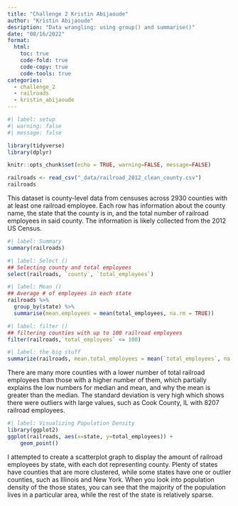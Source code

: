 ```yaml
---
title: "Challenge 2 Kristin Abijaoude"
author: "Kristin Abijaoude"
desription: "Data wrangling: using group() and summarise()"
date: "08/16/2022"
format:
  html:
    toc: true
    code-fold: true
    code-copy: true
    code-tools: true
categories:
  - challenge_2
  - railroads
  - kristin_abijaoude
---
```


```r
#| label: setup
#| warning: false
#| message: false

library(tidyverse)
library(dplyr)

knitr::opts_chunk$set(echo = TRUE, warning=FALSE, message=FALSE)
```

```r
railroads <- read_csv("_data/railroad_2012_clean_county.csv")
railroads
```

This dataset is county-level data from censuses across 2930 counties with at least one railroad employee. Each row has information about the county name, the state that the county is in, and the total number of railroad employees in said county. The information is likely collected from the 2012 US Census.
```r
#| label: Summary
summary(railroads)
```

```r
#| label: Select ()
## Selecting county and total employees
select(railroads, `county`, `total_employees`)
```
```r
#| label: Mean ()
## Average # of employees in each state
railroads %>%
  group_by(state) %>%
  summarise(mean.employees = mean(total_employees, na.rm = TRUE))
```

```r
#| label: filter ()
## filtering counties with up to 100 railroad employees
filter(railroads,`total_employees` <= 100)
```

```r
#| label: the big stuff
summarize(railroads, mean.total_employees = mean(`total_employees`, na.rm = TRUE), median.total_employees = median(`total_employees`, na.rm = TRUE), min.total_employees = min(`total_employees`, na.rm = TRUE), max.total_employees = max(`total_employees`, na.rm = TRUE), sd.total_employees = sd(`total_employees`, na.rm = TRUE), var.total_employees = var(`total_employees`, na.rm = TRUE), IQR.total_employees = IQR(`total_employees`, na.rm = TRUE))
```
There are many more counties with a lower number of total railroad employees than those with a higher number of them, which partially explains the low numbers for median and mean, and why the mean is greater than the median. The standard deviation is very high which shows there were outliers with large values, such as Cook County, IL with 8207 railroad employees. 

```r
#| label: Visualizing Population Density
library(ggplot2)
ggplot(railroads, aes(x=state, y=total_employees)) + 
    geom_point()
```
I attempted to create a scatterplot graph to display the amount of railroad employees by state, with each dot representing county. Plenty of states have counties that are more clustered, while some states have one or outlier counties, such as Illinois and New York. When you look into population density of the those states, you can see that the majority of the population lives in a particular area, while the rest of the state is relatively sparse.
